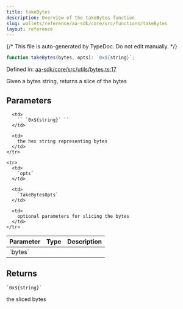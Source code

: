 ```yaml
---
title: takeBytes
description: Overview of the takeBytes function
slug: wallets/reference/aa-sdk/core/src/functions/takeBytes
layout: reference
---
```


{/* This file is auto-generated by TypeDoc. Do not edit manually. */}

```ts
function takeBytes(bytes, opts): `0x${string}`;
```

Defined in: [aa-sdk/core/src/utils/bytes.ts:17](https://github.com/alchemyplatform/aa-sdk/blob/9df5be8c23af4e472bcb503c17766b16da0ad87d/aa-sdk/core/src/utils/bytes.ts#L17)

Given a bytes string, returns a slice of the bytes

## Parameters

<table>
  <thead>
    <tr>
      <th align="left">Parameter</th>
      <th align="left">Type</th>
      <th align="left">Description</th>
    </tr>
  </thead>

  <tbody>
    <tr>
      <td>
        `bytes`
      </td>

      <td>
        `` `0x${string}` ``
      </td>

      <td>
        the hex string representing bytes
      </td>
    </tr>

    <tr>
      <td>
        `opts`
      </td>

      <td>
        `TakeBytesOpts`
      </td>

      <td>
        optional parameters for slicing the bytes
      </td>
    </tr>

  </tbody>
</table>

## Returns

`` `0x${string}` ``

the sliced bytes
